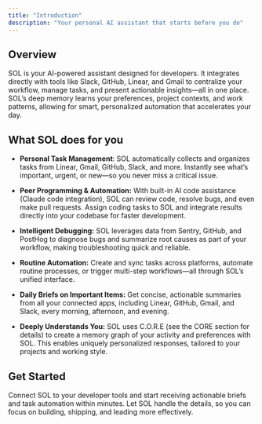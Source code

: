 ```yaml
---
title: "Introduction"
description: "Your personal AI assistant that starts before you do"
---
```


## Overview

SOL is your AI-powered assistant designed for developers. It integrates directly with tools like Slack, GitHub, Linear, and Gmail to centralize your workflow, manage tasks, and present actionable insights—all in one place. SOL’s deep memory learns your preferences, project contexts, and work patterns, allowing for smart, personalized automation that accelerates your day.

## What SOL does for you

- **Personal Task Management**: SOL automatically collects and organizes tasks from Linear, Gmail, GitHub, Slack, and more. Instantly see what’s important, urgent, or new—so you never miss a critical issue.

- **Peer Programming & Automation:** With built-in AI code assistance (Claude code integration), SOL can review code, resolve bugs, and even make pull requests. Assign coding tasks to SOL and integrate results directly into your codebase for faster development.

- **Intelligent Debugging:** SOL leverages data from Sentry, GitHub, and PostHog to diagnose bugs and summarize root causes as part of your workflow, making troubleshooting quick and reliable.

- **Routine Automation:** Create and sync tasks across platforms, automate routine processes, or trigger multi-step workflows—all through SOL’s unified interface.

- **Daily Briefs on Important Items:** Get concise, actionable summaries from all your connected apps, including Linear, GitHub, Gmail, and Slack, every morning, afternoon, and evening.

- **Deeply Understands You:** SOL uses C.O.R.E (see the CORE section for details) to create a memory graph of your activity and preferences with SOL. This enables uniquely personalized responses, tailored to your projects and working style.

## Get Started

Connect SOL to your developer tools and start receiving actionable briefs and task automation within minutes. Let SOL handle the details, so you can focus on building, shipping, and leading more effectively.
